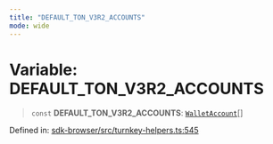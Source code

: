 ```yaml
---
title: "DEFAULT_TON_V3R2_ACCOUNTS"
mode: wide
---
```

  
# Variable: DEFAULT\_TON\_V3R2\_ACCOUNTS

> `const` **DEFAULT\_TON\_V3R2\_ACCOUNTS**: [`WalletAccount`](../WalletAccount/readme)[]

Defined in: [sdk-browser/src/turnkey-helpers.ts:545](https://github.com/tkhq/sdk/blob/main/packages/sdk-browser/src/turnkey-helpers.ts#L545)
